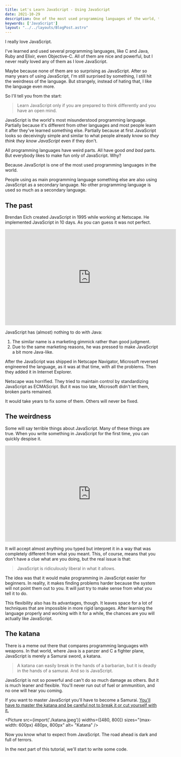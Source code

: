 ```yaml
---
title: Let's Learn JavaScript - Using JavaScript
date: 2021-10-29
description: One of the most used programming languages of the world, the world's most misunderstood programming language.
keywords: ['JavaScript']
layout: "../../layouts/BlogPost.astro"
---
```


I really love JavaScript. 

I've learned and used several programming languages, like C and Java, Ruby and Elixir, even Objective-C. All of them are nice
and powerful, but I never really loved any of them as I love JavaScript.

Maybe because none of them are so surprising as JavaScript. After so many years of using JavaScript, I'm still surprised 
by something, I still hit the weirdness of the language. But strangely, instead of hating that, I like the language even more.

So I'll tell you from the start: 
> Learn JavaScript only if you are prepared to think differently and you have an open mind.

JavaScript is the world's most misunderstood programming language. 
Partially because it's different from other languages and most people learn it after they've learned something else.
Partially because at first JavaScript looks so deceivingly simple and similar to what people already know so *they think they know JavaScript* even if they don't.

All programming languages have weird parts. All have good *and bad* parts. But everybody likes to make fun only of JavaScript. Why?

Because JavaScript is one of the most used programming languages in the world. 

People using as main programming language something else are also using JavaScript as a secondary language. No other programming language is used so much as a secondary language.



## The past

Brendan Eich created JavaScript in 1995 while working at Netscape.
He implemented JavaScript in 10 days. As you can guess it was not perfect.

<iframe width="560" height="315" src="https://www.youtube.com/embed/S0ZWtsYyX8E" title="YouTube video player" frameborder="0" allow="accelerometer; autoplay; clipboard-write; encrypted-media; gyroscope; picture-in-picture" allowfullscreen></iframe>

JavaScript has (almost) nothing to do with Java:
1. The similar name is a marketing gimmick rather than good judgment.
2. Due to the same marketing reasons, he was pressed to make JavaScript 
a bit more Java-like.

After the JavaScript was shipped in Netscape Navigator, Microsoft reversed engineered the language, as it was at that time, with all
the problems. Then they added it in Internet Explorer.

Netscape was horrified. They tried to maintain control by standardizing JavaScript as ECMAScript. But it was too late, Microsoft didn't let them, broken parts remained.

It would take years to fix some of them. Others will never be fixed.

## The weirdness

Some will say terrible things about JavaScript. Many of these things are true. 
When you write something in JavaScript for the first time, you can quickly despise it. 

<iframe width="560" height="315" src="https://www.youtube.com/embed/3se2-thqf-A" title="WAT" frameborder="0" allow="accelerometer; autoplay; clipboard-write; encrypted-media; gyroscope; picture-in-picture" allowfullscreen></iframe>

It will accept almost anything you typed but interpret it in a way that was completely different from what you meant. 
This, of course, means that you don't have a clue what are you doing, but the real issue is that: 

> JavaScript is ridiculously liberal in what it allows. 

The idea was that it would make programming in JavaScript easier for beginners. In reality, it makes finding problems harder 
because the system will not point them out to you. It will just try to make sense from what you tell it to do.

This flexibility also has its advantages, though. 
It leaves space for a lot of techniques that are impossible in more rigid languages.
After learning the language properly and working with it for a while, the chances are you will actually like JavaScript.


## The katana

There is a meme out there that compares programming languages with weapons. 
In that world, where Java is a panzer and C a fighter plane, JavaScript is merely a Samurai sword, a katana.

> A katana can easily break in the hands of a barbarian, but it is deadly in the hands of a samurai. And so is JavaScript.

JavaScript is not so powerful and can't do so much damage as others. But it is much leaner and flexible. You'll never run out of fuel or ammunition, and no one will hear you coming.

If you want to master JavaScript you'll have to become a Samurai. [You'll have to master the katana and be careful not to break it or cut yourself with it.](https://www.amazon.com/Secrets-JavaScript-Ninja-John-Resig/dp/1617292850)



<Picture src={import('./katana.jpeg')}
        widths={[480, 800]} 
        sizes="(max-width: 600px) 480px, 800px" 
        alt= "Katana" />



Now you know what to expect from JavaScript. The road ahead is dark and full of terrors.

In the next part of this tutorial, we'll start to write some code.